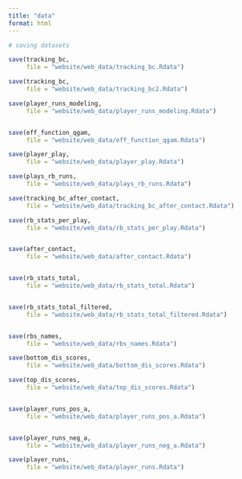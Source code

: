 ```yaml
---
title: "data"
format: html
---
```


```r
# saving datasets 

save(tracking_bc,
     file = "website/web_data/tracking_bc.Rdata")

save(tracking_bc,
     file = "website/web_data/tracking_bc2.Rdata")

save(player_runs_modeling,
     file = "website/web_data/player_runs_modeling.Rdata")


save(eff_function_qgam,
     file = "website/web_data/eff_function_qgam.Rdata")

save(player_play,
     file = "website/web_data/player_play.Rdata")

save(plays_rb_runs,
     file = "website/web_data/plays_rb_runs.Rdata")

save(tracking_bc_after_contact,
     file = "website/web_data/tracking_bc_after_contact.Rdata")

save(rb_stats_per_play,
     file = "website/web_data/rb_stats_per_play.Rdata")


save(after_contact,
     file = "website/web_data/after_contact.Rdata")


save(rb_stats_total,
     file = "website/web_data/rb_stats_total.Rdata")


save(rb_stats_total_filtered,
     file = "website/web_data/rb_stats_total_filtered.Rdata")


save(rbs_names,
     file = "website/web_data/rbs_names.Rdata")

save(bottom_dis_scores,
     file = "website/web_data/bottom_dis_scores.Rdata")

save(top_dis_scores,
     file = "website/web_data/top_dis_scores.Rdata")


save(player_runs_pos_a,
     file = "website/web_data/player_runs_pos_a.Rdata")


save(player_runs_neg_a,
     file = "website/web_data/player_runs_neg_a.Rdata")

save(player_runs,
     file = "website/web_data/player_runs.Rdata")

```


